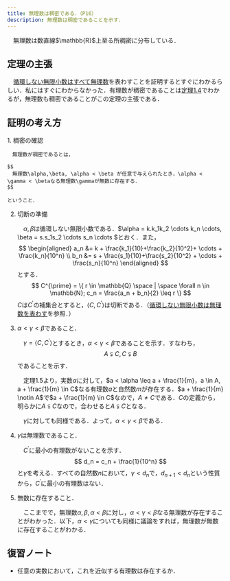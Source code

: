 ```yaml
---
title: 無理数は稠密である．（P16）
description: 無理数は稠密であることを示す．
---
```


<Card title="定理(無理数の稠密性)">
　無理数は数直線$\mathbb{R}$上至る所稠密に分布している．
</Card>

## 定理の主張
　[循環しない無限小数はすべて無理数](/real_number/011_irrational_number/)を表わすことを証明するとすぐにわかるらしい．私にはすぐにわからなかった．有理数が稠密であることは[定理1.4](/real_number/012_real_number_consistency/)でわかるが，無理数も稠密であることがこの定理の主張である．

## 証明の考え方
<Steps>
1. 稠密の確認

    　無理数が稠密であるとは，
 
    $$
    　無理数\alpha,\beta, \alpha < \beta が任意で与えられたとき，\alpha < \gamma < \betaなる無理数\gammaが無数に存在する．
    $$
  
    ということ．

2. 切断の準備

    　$\alpha, \beta$は循環しない無限小数である．$\alpha = k.k_1k_2 \cdots k_n \cdots, \beta = s.s_1s_2 \cdots s_n \cdots $とおく．また，
    $$
    \begin{aligned}
    a_n &= k + \frac{k_1}{10}+\frac{k_2}{10^2}+ \cdots + \frac{k_n}{10^n} \\
    b_n &= s + \frac{s_1}{10}+\frac{s_2}{10^2} + \cdots + \frac{s_n}{10^n}
    \end{aligned} 
    $$
    とする． 
    $$
    C^{\prime} = \{  r \in \mathbb{Q} \space | \space \forall n \in \mathbb{N}; c_n = \frac{a_n + b_n}{2} \leq r  \} 
    $$ 
    $C$は$C^{\prime}$の補集合とすると，$\langle C,C^{\prime} \rangle$は切断である．（[循環しない無限小数は無理数を表わす](/real_number/011_irrational_number/)を参照．） 
3. $\alpha < \gamma < \beta$であること． 

    　$\gamma = \langle C, C^{\prime}\rangle$とするとき，$\alpha < \gamma < \beta$であることを示す．すなわち，
    $$
    A \subsetneqq C, C \subsetneqq B 
    $$ 
    であることを示す． 

    　定理1.5より，実数$\alpha$に対して，$a < \alpha \leq a + \frac{1}{m}，a \in A, a + \frac{1}{m} \in C$なる有理数$a$と自然数$m$が存在する．$a + \frac{1}{m} \notin A$で$a + \frac{1}{m} \in C$なので，$A \neq C$である．$C$の定義から，明らかに$A \subseteqq C$なので，合わせると$A \subsetneqq C$となる． 

    　$\gamma$に対しても同様である．よって，$\alpha < \gamma < \beta$である． 
 
4. $\gamma$は無理数であること．

    　$C^{\prime}$に最小の有理数がないことを示す．
    $$
    d_n = c_n + \frac{1}{10^n} 
    $$ 
    と$\gamma$を考える．すべての自然数$n$において，$\gamma < d_n$で，$d_{n+1} < d_n$という性質から，$C^{\prime}$に最小の有理数はない．

5. 無数に存在すること．

    　ここまでで，無理数$\alpha, \beta, \alpha < \beta$に対し，$\alpha < \gamma < \beta$なる無理数が存在することがわかった．以下，$\alpha < \gamma$についても同様に議論をすれば，無理数が無数に存在することがわかる．
</Steps>

## 復習ノート
- 任意の実数において，これを近似する有理数は存在するか．